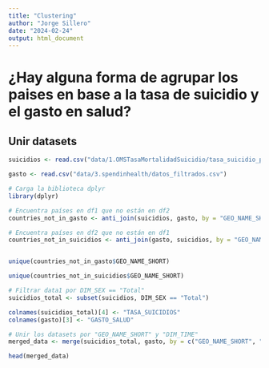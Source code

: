 ```yaml
---
title: "Clustering"
author: "Jorge Sillero"
date: "2024-02-24"
output: html_document
---
```


# ¿Hay alguna forma de agrupar los paises en base a la tasa de suicidio y el gasto en salud?

## Unir datasets

```r
suicidios <- read.csv("data/1.OMSTasaMortalidadSuicidio/tasa_suicidio_por_pais.csv")

gasto <- read.csv("data/3.spendinhealth/datos_filtrados.csv")
```

```r
# Carga la biblioteca dplyr
library(dplyr)

# Encuentra países en df1 que no están en df2
countries_not_in_gasto <- anti_join(suicidios, gasto, by = "GEO_NAME_SHORT")

# Encuentra países en df2 que no están en df1
countries_not_in_suicidios <- anti_join(gasto, suicidios, by = "GEO_NAME_SHORT")


unique(countries_not_in_gasto$GEO_NAME_SHORT)

unique(countries_not_in_suicidios$GEO_NAME_SHORT)
```

```r
# Filtrar data1 por DIM_SEX == "Total"
suicidios_total <- subset(suicidios, DIM_SEX == "Total")

colnames(suicidios_total)[4] <- "TASA_SUICIDIOS"
colnames(gasto)[3] <- "GASTO_SALUD"

# Unir los datasets por "GEO_NAME_SHORT" y "DIM_TIME"
merged_data <- merge(suicidios_total, gasto, by = c("GEO_NAME_SHORT", "DIM_TIME"))

head(merged_data)
```
